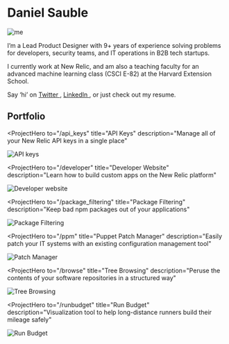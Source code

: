 

<SEO title="Home" />

# Daniel Sauble

<img src={DanielImg} alt="me" class="mug" />

I&rsquo;m a Lead Product Designer with 9+ years of experience solving problems for
developers, security teams, and IT operations in B2B tech startups.

I currently work at New Relic, and am also a teaching faculty for an advanced
machine learning class (CSCI E-82) at the Harvard Extension School.

Say ‘hi’ on <a href="https://www.twitter.com/djsauble" target="_blank">Twitter <i class="fa fa-external-link" aria-hidden="true"></i></a>, <a href="https://www.linkedin.com/in/djsauble/" target="_blank">LinkedIn <i class="fa fa-external-link" aria-hidden="true"></i></a>, or just check out my <Link to="/resume">resume</Link>.

## Portfolio

<ProjectHero
  to="/api_keys"
  title="API Keys"
  description="Manage all of your New Relic API keys in a single place"
>
  <img src={ApiKeyHighFidelityImg} alt="API keys" class="border" />
</ProjectHero>

<ProjectHero
  to="/developer"
  title="Developer Website"
  description="Learn how to build custom apps on the New Relic platform"
>
  <img src={HomePageDarkModeImg} alt="Developer website" class="border" />
</ProjectHero>

<ProjectHero
  to="/package_filtering"
  title="Package Filtering"
  description="Keep bad npm packages out of your applications"
>
  <img src={PackageFilteringImg} alt="Package Filtering" class="border" />
</ProjectHero>

<ProjectHero
  to="/ppm"
  title="Puppet Patch Manager"
  description="Easily patch your IT systems with an existing configuration
        management tool"
>
  <img src={PuppetPatchManagerImg} alt="Patch Manager" class="border" />
</ProjectHero>

<ProjectHero
  to="/browse"
  title="Tree Browsing"
  description="Peruse the contents of your software repositories in a structured way"
>
  <img src={TreeBrowsingImg} alt="Tree Browsing" class="border" />
</ProjectHero>

<ProjectHero
  to="/runbudget"
  title="Run Budget"
  description="Visualization tool to help long-distance runners build their mileage
        safely"
>
  <img src={ForrestCruiseImg} alt="Run Budget" class="border" />
</ProjectHero>
